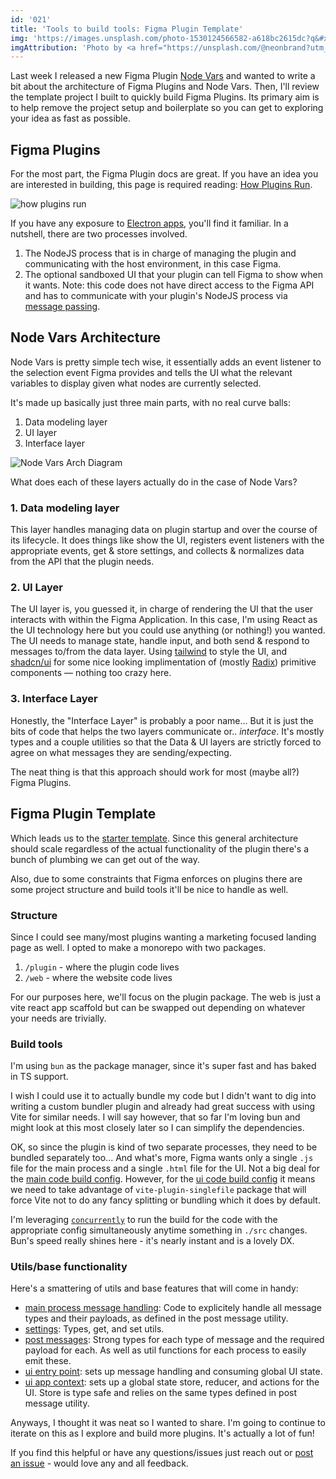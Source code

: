 ```yaml
---
id: '021'
title: 'Tools to build tools: Figma Plugin Template'
img: 'https://images.unsplash.com/photo-1530124566582-a618bc2615dc?q&#x3D;80&amp;w&#x3D;2670&amp;auto&#x3D;format&amp;fit&#x3D;crop&amp;ixlib&#x3D;rb-4.0.3&amp;ixid&#x3D;M3wxMjA3fDB8MHxwaG90by1wYWdlfHx8fGVufDB8fHx8fA%3D%3D'
imgAttribution: 'Photo by <a href="https://unsplash.com/@neonbrand?utm_content=creditCopyText&utm_medium=referral&utm_source=unsplash">Kenny Eliason</a> on <a href="https://unsplash.com/photos/selective-focus-photography-of-mechanics-tool-lot-60krlMMeWxU?utm_content=creditCopyText&utm_medium=referral&utm_source=unsplash">Unsplash</a>'
---
```



Last week I released a new Figma Plugin [Node Vars](https://www.figma.com/community/plugin/1345121556751264927/node-vars) and wanted to write a bit about the architecture of Figma Plugins and Node Vars. Then, I'll review the template project I built to quickly build Figma Plugins. Its primary aim is to help remove the project setup and boilerplate so you can get to exploring your idea as fast as possible.

## Figma Plugins

For the most part, the Figma Plugin docs are great. If you have an idea you are interested in building, this page is required reading: [How Plugins Run](https://www.figma.com/plugin-docs/how-plugins-run/).

![how plugins run](https://static.figma.com/uploads/04c4c6293fce2a7fe67bccd385ee5ab998705780)

If you have any exposure to [Electron apps](https://www.electronjs.org), you'll find it familiar. In a nutshell, there are two processes involved.

1. The NodeJS process that is in charge of managing the plugin and communicating with the host environment, in this case Figma.
2. The optional sandboxed UI that your plugin can tell Figma to show when it wants. Note: this code does not have direct access to the Figma API and has to communicate with your plugin's NodeJS process via [message passing](https://www.figma.com/plugin-docs/api/properties/figma-ui-postmessage/).

## Node Vars Architecture

Node Vars is pretty simple tech wise, it essentially adds an event listener to the selection event Figma provides and tells the UI what the relevant variables to display given what nodes are currently selected.

It's made up basically just three main parts, with no real curve balls:

1. Data modeling layer
2. UI layer
3. Interface layer

![Node Vars Arch Diagram](/img/node-vars-arch-diagram.png)

What does each of these layers actually do in the case of Node Vars?

### 1. Data modeling layer

This layer handles managing data on plugin startup and over the course of its lifecycle. It does things like show the UI, registers event listeners with the appropriate events, get & store settings, and collects & normalizes data from the API that the plugin needs.

### 2. UI Layer

The UI layer is, you guessed it, in charge of rendering the UI that the user interacts with within the Figma Application. In this case, I'm using React as the UI technology here but you could use anything (or nothing!) you wanted. The UI needs to manage state, handle input, and both send & respond to messages to/from the data layer. Using [tailwind](https://tailwindcss.com) to style the UI, and [shadcn/ui](https://ui.shadcn.com) for some nice looking implimentation of (mostly [Radix](https://www.radix-ui.com/primitives)) primitive components &mdash; nothing too crazy here.

### 3. Interface Layer

Honestly, the "Interface Layer" is probably a poor name... But it is just the bits of code that helps the two layers communicate or.. _interface_. It's mostly types and a couple utilities so that the Data & UI layers are strictly forced to agree on what messages they are sending/expecting.

The neat thing is that this approach should work for most (maybe all?) Figma Plugins.

## Figma Plugin Template

Which leads us to the [starter template](https://github.com/matthewsimo/figma-plugin-template). Since this general architecture should scale regardless of the actual functionality of the plugin there's a bunch of plumbing we can get out of the way.

Also, due to some constraints that Figma enforces on plugins there are some project structure and build tools it'll be nice to handle as well.

### Structure

Since I could see many/most plugins wanting a marketing focused landing page as well. I opted to make a monorepo with two packages.

1. `/plugin` - where the plugin code lives
2. `/web` - where the website code lives

For our purposes here, we'll focus on the plugin package. The web is just a vite react app scaffold but can be swapped out depending on whatever your needs are trivially.

### Build tools

I'm using `bun` as the package manager, since it's super fast and has baked in TS support.

I wish I could use it to actually bundle my code but I didn't want to dig into writing a custom bundler plugin and already had great success with using Vite for similar needs. I will say however, that so far I'm loving bun and might look at this most closely later so I can simplify the dependencies.

OK, so since the plugin is kind of two separate processes, they need to be bundled separately too... And what's more, Figma wants only a single `.js` file for the main process and a single `.html` file for the UI. Not a big deal for the [main code build config](https://github.com/matthewsimo/figma-plugin-template/blob/main/packages/plugin/vite.config.code.ts). However, for the [ui code build config](https://github.com/matthewsimo/figma-plugin-template/blob/main/packages/plugin/vite.config.ui.ts) it means we need to take advantage of `vite-plugin-singlefile` package that will force Vite not to do any fancy splitting or bundling which it does by default.


I'm leveraging [`concurrently`](https://www.npmjs.com/package/concurrently) to run the build for the code with the appropriate config simultaneously anytime something in `./src` changes. Bun's speed really shines here - it's nearly instant and is a lovely DX.


### Utils/base functionality

Here's a smattering of utils and base features that will come in handy:

- [main process message handling](https://github.com/matthewsimo/figma-plugin-template/blob/eb2e9e7ddfb26672cc71f28bd9fad4ab1a385f61/packages/plugin/src/code.ts#L17-L38): Code to explicitely handle all message types and their payloads, as defined in the post message utility.
- [settings](https://github.com/matthewsimo/figma-plugin-template/blob/eb2e9e7ddfb26672cc71f28bd9fad4ab1a385f61/packages/plugin/src/common/app.ts#L5-L35): Types, get, and set utils.
- [post messages](https://github.com/matthewsimo/figma-plugin-template/blob/eb2e9e7ddfb26672cc71f28bd9fad4ab1a385f61/packages/plugin/src/common/msg.ts): Strong types for each type of message and the required payload for each. As well as util functions for each process to easily emit these.
- [ui entry point](https://github.com/matthewsimo/figma-plugin-template/blob/eb2e9e7ddfb26672cc71f28bd9fad4ab1a385f61/packages/plugin/src/App.tsx): sets up message handling and consuming global UI state.
- [ui app context](https://github.com/matthewsimo/figma-plugin-template/blob/eb2e9e7ddfb26672cc71f28bd9fad4ab1a385f61/packages/plugin/src/AppContext.tsx): sets up a global state store, reducer, and actions for the UI. Store is type safe and relies on the same types defined in post message utility.


Anyways, I thought it was neat so I wanted to share. I'm going to continue to iterate on this as I explore and build more plugins. It's actually a lot of fun!

 If you find this helpful or have any questions/issues just reach out or [post an issue](https://github.com/matthewsimo/figma-plugin-template/issues/new) - would love any and all feedback.


